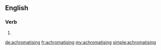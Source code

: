 ==English==

===Verb===
{{head|en|present participle}}

# {{present participle of|achromatise|lang=en|nocat=1}}

[[de:achromatising]]
[[fr:achromatising]]
[[my:achromatising]]
[[simple:achromatising]]